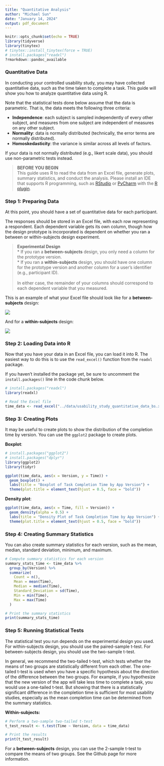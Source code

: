 ```yaml
---
title: "Quantitative Analysis"
author: "Michael Sun"
date: "January 14, 2024"
output: pdf_document
---
```


```r
knitr::opts_chunk$set(echo = TRUE)
library(tidyverse)
library(tinytex)
# tinytex::install_tinytex(force = TRUE)
# install.packages("readxl")
?rmarkdown::pandoc_available
```
### Quantitative Data

In conducting your controlled usability study, you may have collected quantitative data, such as the time taken to complete a task. This guide will show you how to analyze quantitative data using R.

Note that the statistical tests done below assume that the data is parametric. That is, the data meets the following three criteria:

* **Independence**: each subject is sampled independently of every other subject, and measures from one subject are
independent of measures on any other subject.
* **Normality**: data is normally distributed (technically, the error terms are normally distributed).
* **Homoskedasticity**: the variance is similar across all levels of factors.

If your data is not normally distributed (e.g., likert scale data), you should use non-parametric tests instead.

> **BEFORE YOU BEGIN**\
> This guide uses R to read the data from an Excel file, generate plots, summary statistics, and conduct the analysis. Please install an IDE that supports R programming, such as [RStudio](https://posit.co/downloads/) or [PyCharm](https://www.jetbrains.com/pycharm/) with the [R plugin](https://plugins.jetbrains.com/plugin/6632-r-language-for-intellij).

### Step 1: Preparing Data

At this point, you should have a set of quantitative data for each participant.

The responses should be stored in an Excel file, with each row representing a respondent. Each dependent variable gets its own column, though how the design prototype is incorporated is dependent on whether you ran a between or within-subjects design experiment.

> **Experimental Design**\
> * If you ran a **between-subjects** design, you only need a column for the prototype version.\
> * If you ran a **within-subjects** design, you should have one column for the prototype version and another column for a user's identifier (e.g., participant ID).\
> \
> In either case, the remainder of your columns should correspond to each dependent variable that you measured.

This is an example of what your Excel file should look like for a **between-subjects** design:

![](../images/quantitative_between_excel.png)

And for a **within-subjects** design:

![](../images/quantitative_within_excel.png)

### Step 2: Loading Data into R

Now that you have your data in an Excel file, you can load it into R. The easiest way to do this is to use the `read_excel()` function from the `readxl` package.

If you haven't installed the package yet, be sure to uncomment the `install.packages()` line in the code chunk below.

```r
# install.packages("readxl")
library(readxl)

# Read the Excel file
time_data <- read_excel("../data/usability_study_quantitative_data_bs.xlsx")
```

### Step 3: Creating Plots

It may be useful to create plots to show the distribution of the completion time by version. You can use the `ggplot2` package to create plots.

**Boxplot**:
```r
# install.packages("ggplot2")
# install.packages("dplyr")
library(ggplot2)
library(tidyr)

ggplot(time_data, aes(x = Version, y = Time)) +
  geom_boxplot() +
  labs(title = "Boxplot of Task Completion Time by App Version") +
  theme(plot.title = element_text(hjust = 0.5, face = "bold"))
```
**Density plot**:
```r
ggplot(time_data, aes(x = Time, fill = Version)) +
  geom_density(alpha = 0.5) +
  labs(title = "Density Plot of Task Completion Time by App Version") +
  theme(plot.title = element_text(hjust = 0.5, face = "bold"))
```

### Step 4: Creating Summary Statistics

You can also create summary statistics for each version, such as the mean, median, standard deviation, minimum, and maximum.

``` r
# Compute summary statistics for each version
summary_stats_time <- time_data %>%
  group_by(Version) %>%
  summarize(
    Count = n(),
    Mean = mean(Time),
    Median = median(Time),
    Standard_Deviation = sd(Time),
    Min = min(Time),
    Max = max(Time)
  )

# Print the summary statistics
print(summary_stats_time)
```
### Step 5: Running Statistical Tests

The statistical test you run depends on the experimental design you used. For within-subjects design, you should use the paired-sample t-test. For between-subjects design, you should use the two-sample t-test.

In general, we recommend the two-tailed t-test, which tests whether the means of two groups are statistically different from each other. The one-tailed t-test is used when you have a specific hypothesis about the direction of the difference between the two groups. For example, if you hypothesize that the new version of the app will take less time to complete a task, you would use a one-tailed t-test. But showing that there is a statistically significant difference in the completion time is sufficient for most usability studies, especially as the mean completion time can be determined from the summary statistics.

**Within-subjects:**
```r
# Perform a two-sample two-tailed t-test
t_test_result <- t.test(Time ~ Version, data = time_data)

# Print the results
print(t_test_result)
```

For a **between-subjects** design, you can use the 2-sample t-test to compare the means of two groups. See the Github page for more information.